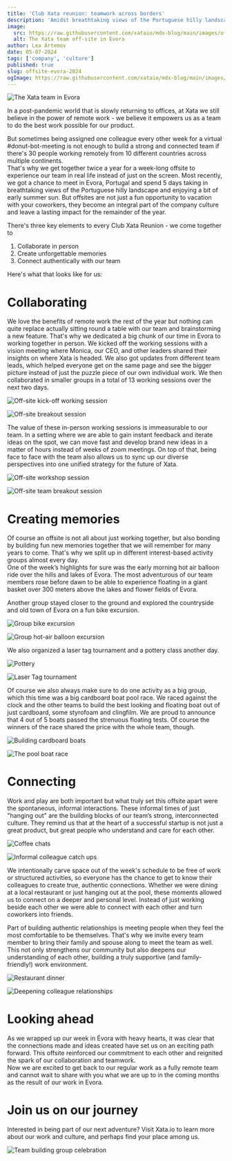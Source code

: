 ```yaml
---
title: 'Club Xata reunion: teamwork across borders'
description: 'Amidst breathtaking views of the Portuguese hilly landscape and early summer sun, we recap our Spring 2024 offsite in Evora for connecting and collaborating with our colleagues.'
image:
  src: https://raw.githubusercontent.com/xataio/mdx-blog/main/images/offsite-evora-2024/xata-team-evora.jpeg
  alt: The Xata team off-site in Evora
author: Lea Artemov
date: 05-07-2024
tags: ['company', 'culture']
published: true
slug: offsite-evora-2024
ogImage: https://raw.githubusercontent.com/xataio/mdx-blog/main/images/offsite-evora-2024/xata-team-evora.jpeg
---
```


![The Xata team in Evora](images/offsite-evora-2024/xata-team-evora.jpeg)

In a post-pandemic world that is slowly returning to offices, at Xata we still believe in the power of remote work - we believe it empowers us as a team to do the best work possible for our product.

But sometimes being assigned one colleague every other week for a virtual #donut-bot-meeting is not enough to build a strong and connected team if there's 30 people working remotely from 10 different countries across multiple continents.  
That's why we get together twice a year for a week-long offsite to experience our team in real life instead of just on the screen.
Most recently, we got a chance to meet in Evora, Portugal and spend 5 days taking in breathtaking views of the Portuguese hilly landscape and enjoying a bit of early summer sun.
But offsites are not just a fun opportunity to vacation with your coworkers, they become an integral part of the company culture and leave a lasting impact for the remainder of the year.

There's three key elements to every Club Xata Reunion - we come together to

1. Collaborate in person
2. Create unforgettable memories
3. Connect authentically with our team

Here's what that looks like for us:

# Collaborating

We love the benefits of remote work the rest of the year but nothing can quite replace actually sitting round a table with our team and brainstorming a new feature. That's why we dedicated a big chunk of our time in Evora to working together in person. We kicked off the working sessions with a vision meeting where Monica, our CEO, and other leaders shared their insights on where Xata is headed. We also got updates from different team leads, which helped everyone get on the same page and see the bigger picture instead of just the puzzle piece of our own individual work.
We then collaborated in smaller groups in a total of 13 working sessions over the next two days.

![Off-site kick-off working session](images/offsite-evora-2024/collaborating-1.jpeg)

![Off-site breakout session](images/offsite-evora-2024/collaborating-2.jpeg)

The value of these in-person working sessions is immeasurable to our team. In a setting where we are able to gain instant feedback and iterate ideas on the spot, we can move fast and develop brand new ideas in a matter of hours instead of weeks of zoom meetings. On top of that, being face to face with the team also allows us to sync up our diverse perspectives into one unified strategy for the future of Xata.

![Off-site workshop session](images/offsite-evora-2024/collaborating-3.jpeg)

![Off-site team breakout session](images/offsite-evora-2024/collaborating-4.jpeg)

# Creating memories

Of course an offsite is not all about just working together, but also bonding by building fun new memories together that we will remember for many years to come. That's why we split up in different interest-based activity groups almost every day.  
One of the week’s highlights for sure was the early morning hot air balloon ride over the hills and lakes of Evora. The most adventurous of our team members rose before dawn to be able to experience floating in a giant basket over 300 meters above the lakes and flower fields of Evora.

Another group stayed closer to the ground and explored the countryside and old town of Evora on a fun bike excursion.

![Group bike excursion](images/offsite-evora-2024/creating-memories-1.jpeg)

![Group hot-air balloon excursion](images/offsite-evora-2024/creating-memories-2.jpeg)

We also organized a laser tag tournament and a pottery class another day.

![Pottery](images/offsite-evora-2024/creating-memories-3.jpeg)

![Laser Tag tournament](images/offsite-evora-2024/creating-memories-4.jpeg)

Of course we also always make sure to do one activity as a big group, which this time was a big cardboard boat pool race. We raced against the clock and the other teams to build the best looking and floating boat out of just cardboard, some styrofoam and clingfilm. We are proud to announce that 4 out of 5 boats passed the strenuous floating tests. Of course the winners of the race shared the price with the whole team, though.

![Building cardboard boats](images/offsite-evora-2024/creating-memories-5.jpeg)

![The pool boat race](images/offsite-evora-2024/creating-memories-6.jpeg)

# Connecting

Work and play are both important but what truly set this offsite apart were the spontaneous, informal interactions. These informal times of just "hanging out" are the building blocks of our team’s strong, interconnected culture. They remind us that at the heart of a successful startup is not just a great product, but great people who understand and care for each other.

![Coffee chats](images/offsite-evora-2024/connecting-1.jpeg)

![Informal colleague catch ups](images/offsite-evora-2024/connecting-2.jpeg)

We intentionally carve space out of the week's schedule to be free of work or structured activities, so everyone has the chance to get to know their colleagues to create true, authentic connections. Whether we were dining at a local restaurant or just hanging out at the pool, these moments allowed us to connect on a deeper and personal level. Instead of just working beside each other we were able to connect with each other and turn coworkers into friends.

Part of building authentic relationships is meeting people when they feel the most comfortable to be themselves. That's why we invite every team member to bring their family and spouse along to meet the team as well. This not only strengthens our community but also deepens our understanding of each other, building a truly supportive (and family-friendly!) work environment.

![Restaurant dinner](images/offsite-evora-2024/connecting-3jpeg)

![Deepening colleague relationships](images/offsite-evora-2024/connecting-4.jpeg)

# Looking ahead

As we wrapped up our week in Évora with heavy hearts, it was clear that the connections made and ideas created have set us on an exciting path forward. This offsite reinforced our commitment to each other and reignited the spark of our collaboration and teamwork.  
Now we are excited to get back to our regular work as a fully remote team and cannot wait to share with you what we are up to in the coming months as the result of our work in Evora.

# Join us on our journey

Interested in being part of our next adventure? Visit Xata.io to learn more about our work and culture, and perhaps find your place among us.

![Team building group celebration](images/offsite-evora-2024/challenge-celebration.jpeg)
